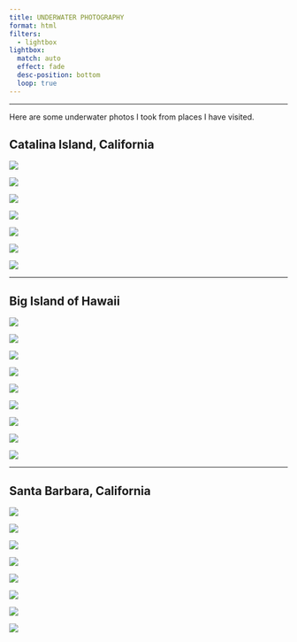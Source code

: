 ```yaml
---
title: UNDERWATER PHOTOGRAPHY
format: html
filters: 
  - lightbox
lightbox: 
  match: auto
  effect: fade
  desc-position: bottom
  loop: true
---
```

---

Here are some underwater photos I took from places I have visited. 

## Catalina Island, California

::: {layout="[[1, 1, 1], [1, 1, 1, 1]]"}

![](Catalina/catalina-4.jpg){group="CAT"
description="Stingray off Emerald Bay, Summer 2018."}

![](Catalina/catalina-8.jpg){group="CAT"
description="Garibaldi off Emerald Bay, Summer 2018."}


![](Catalina/catalina-5.jpg){group="CAT"
description="School of Garibaldi off Casino Point Dive Park, Summer 2024."}

![](Catalina/catalina-2.jpg){group="CAT"
description="Kelp off Casino Point Dive Park, Summer 2021."}

![](Catalina/catalina-7.jpg){group="CAT"
description="Kelp bass off Casino Point Dive Park, Summer 2021."}

![](Catalina/catalina-1.jpg){group="CAT"
description="School of Garibaldi and Kelp Bass off Casino Point Dive Park, Summer 2021."}

![](Catalina/catalina-3.jpg){group="CAT"
description="Garibaldi and kelp off Casino Point Dive Park, Summer 2021."}

:::
---

## Big Island of Hawaii

::: {layout="[[1, 1, 1], [1, 1, 1, 1], [1, 1]]"}

![](Hawaii/Hawaii-9.jpg){group="HI"
description="Coral reef off Milolii, Summer 2024."}

![](Hawaii/Hawaii-6.jpg){group="HI"
description="Coral reef off Milolii, Summer 2024."}

![](Hawaii/Hawaii-3.jpg){group="HI"
description="Black Triggerfish at Kealakekua Bay, Summer 2024."}

![](Hawaii/Hawaii-8.jpg){group="HI"
description="Humuhumunukunukuapua'a off Milolii, Summer 2024."}

![](Hawaii/Hawaii-2.jpg){group="HI"
description="White-spotted Puffer at Kealakekua Bay, Summer 2024."}

![](Hawaii/Hawaii-4.jpg){group="HI"
description="Yellow Tang at off Milolii, Summer 2024."}

![](Hawaii/Hawaii-10.jpg){group="HI"
description="Arc-eye Hawkfish inside a Cauliflower Coral off the coast of Milolii, Summer 2024."}

![](Hawaii/Hawaii-1.jpg){group="HI"
description="Peacock Grouper at Kealakekua Bay, Summer 2024."}

![](Hawaii/Hawaii-5.jpg){group="HI"
description="White Mouth Moray Eel off Milolii, Summer 2024."}

:::
---

## Santa Barbara, California

::: {layout="[[1, 1, 1], [1, 1, 1], [1, 1]]"}

![](SB/SB-1.jpg){group="SB"
description="California Spiny Lobster off Devereux Beach, Fall 2024."}

![](SB/SB-4.jpg){group="SB"
description="Horn Shark off Refugio Beach, Winter 2024."}

![](SB/SB-7.jpg){group="SB"
description="Octopus off Refugio Beach, Winter 2024,"}

![](SB/SB-8.jpg){group="SB"
description="Spanish Shawl off Refugio Beach, Winter 2024."}

![](SB/SB-3.jpg){group="SB"
description="Sea anemone and Pacific Purple sea urchin off Refugio Beach, Winter 2024."}

![](SB/SB-6.jpg){group="SB"
description="Pacific Purple sea urchins and algae off Refugio Beach, Winter 2024."}

![](SB/SB-9.jpg){group="SB"
description="Opaleye off Refugio Beach, Winter 2024."}

![](SB/SB-2.jpg){group="SB"
description="Thornback off Refugio Beach, Winter 2024."}

:::

